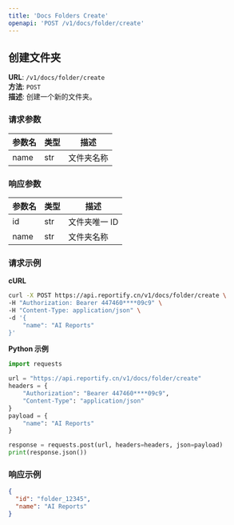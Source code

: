 ```yaml
---
title: 'Docs Folders Create'
openapi: 'POST /v1/docs/folder/create'
---
```


## 创建文件夹

**URL**: `/v1/docs/folder/create`  
**方法**: `POST`  
**描述**: 创建一个新的文件夹。

### 请求参数
| 参数名 | 类型 | 描述       |
|--------|------|------------|
| name   | str  | 文件夹名称 |

### 响应参数
| 参数名 | 类型 | 描述         |
|--------|------|--------------|
| id     | str  | 文件夹唯一 ID |
| name   | str  | 文件夹名称    |

### 请求示例

**cURL**
```bash
curl -X POST https://api.reportify.cn/v1/docs/folder/create \
-H "Authorization: Bearer 447460****09c9" \
-H "Content-Type: application/json" \
-d '{
    "name": "AI Reports"
}'
```

**Python 示例**
```python
import requests

url = "https://api.reportify.cn/v1/docs/folder/create"
headers = {
    "Authorization": "Bearer 447460****09c9",
    "Content-Type": "application/json"
}
payload = {
    "name": "AI Reports"
}

response = requests.post(url, headers=headers, json=payload)
print(response.json())
```

### 响应示例
```json
{
  "id": "folder_12345",
  "name": "AI Reports"
}
```

